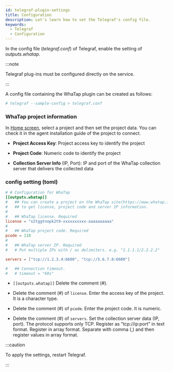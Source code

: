 ```yaml
---
id: telegraf-plugin-settings
title: Configuration
description: Let's learn how to set the Telegraf's config file.
keywords:
  - Telegraf
  - Configuration
---
```


In the config file (_telegraf.conf_) of Telegraf, enable the setting of _outputs.whatap_.

:::note

Telegraf plug-ins must be configured directly on the service.

:::

A config file containing the WhaTap plugin can be created as follows:

```bash title=SH
# telegraf --sample-config > telegraf.conf
```

### WhaTap project information

In [Home screen](https://service.whatap.io/), select a project and then set the project data. You can check it in the agent installation guide of the project to connect.

- **Project Access Key**: Project access key to identify the project

- **Project Code**: Numeric code to identify the project

- **Collection Server Info** (IP, Port): IP and port of the WhaTap collection server that delivers the collected data

### config setting (toml)

```toml title='/etc/telegraf/telegraf.conf'
# # Configuration for WhaTap
[[outputs.whatap]]
#   ## You can create a project on the WhaTap site(https://www.whatap.io)
#   ## to get license, project code and server IP information.
#
#   ## WhaTap license. Required
license = "x2tggtnopk2t9-xxxxxxxxxx-aaaaaaaaaa"
#
#   ## WhaTap project code. Required
pcode = 118
#
#   ## WhaTap server IP. Required
#   # Put multiple IPs with / as delimiters. e.g. "1.1.1.1/2.2.2.2"

servers = ["tcp://1.2.3.4:6600", "tcp://5.6.7.8:6600"]

#   ## Connection timeout.
#   # timeout = "60s"
```

- `[[outputs.whatap]]` Delete the comment (#).

- Delete the comment (#) of `license`. Enter the access key of the project. It is a character type.

- Delete the comment (#) of `pcode`. Enter the project code. It is numeric.

- Delete the comment (#) of `servers`. Set the collection server data (IP, port). The protocol supports only TCP. Register as "tcp://ip:port" in text format. Register in array format. Separate with comma (,) and then register values in array format.

:::caution

To apply the settings, restart Telegraf.

:::
